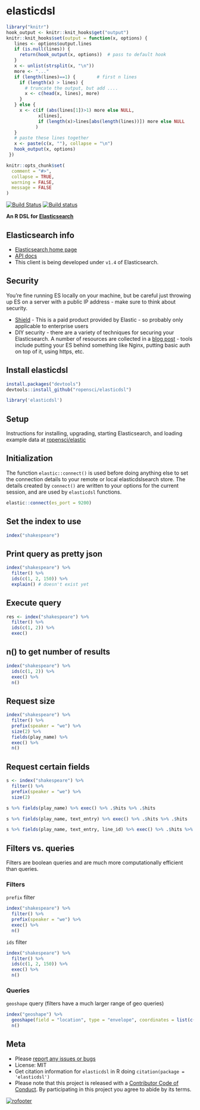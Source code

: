 elasticdsl
=======

```r
library("knitr")
hook_output <- knitr::knit_hooks$get("output")
knitr::knit_hooks$set(output = function(x, options) {
   lines <- options$output.lines
   if (is.null(lines)) {
     return(hook_output(x, options))  # pass to default hook
   }
   x <- unlist(strsplit(x, "\n"))
   more <- "..."
   if (length(lines)==1) {        # first n lines
     if (length(x) > lines) {
       # truncate the output, but add ....
       x <- c(head(x, lines), more)
     }
   } else {
     x <- c(if (abs(lines[1])>1) more else NULL,
            x[lines],
            if (length(x)>lines[abs(length(lines))]) more else NULL
           )
   }
   # paste these lines together
   x <- paste(c(x, ""), collapse = "\n")
   hook_output(x, options)
 })

knitr::opts_chunk$set(
  comment = "#>",
  collapse = TRUE,
  warning = FALSE,
  message = FALSE
)
```

[![Build Status](https://api.travis-ci.org/ropensci/elasticdsl.svg)](https://travis-ci.org/ropensci/elasticdsl)
[![Build status](https://ci.appveyor.com/api/projects/status/r810moreouuq18ox?svg=true)](https://ci.appveyor.com/project/sckott/elasticdsl)

**An R DSL for [Elasticsearch](http://elasticsearch.org)**

## Elasticsearch info

* [Elasticsearch home page](http://elasticsearch.org)
* [API docs](http://www.elasticsearch.org/guide/en/elasticsearch/reference/current/index.html)
* This client is being developed under `v1.4` of Elasticsearch.

## Security

You're fine running ES locally on your machine, but be careful just throwing up ES on a server with a public IP address - make sure to think about security.

* [Shield](https://www.elastic.co/products/shield) - This is a paid product provided by Elastic - so probably only applicable to enterprise users
* DIY security - there are a variety of techniques for securing your Elasticsearch. A number of resources are collected in a [blog post](http://recology.info/2015/02/secure-elasticsearch/) - tools include putting your ES behind something like Nginx, putting basic auth on top of it, using https, etc.

## Install elasticdsl

```r
install.packages("devtools")
devtools::install_github("ropensci/elasticdsl")
```

```r
library('elasticdsl')
```

## Setup

Instructions for installing, upgrading, starting Elasticsearch, and loading example data at [ropensci/elastic](https://github.com/ropensci/elastic#install-elasticsearch)

## Initialization

The function `elastic::connect()` is used before doing anything else to set the connection details to your remote or local elasticdslsearch store. The details created by `connect()` are written to your options for the current session, and are used by `elasticdsl` functions.

```r
elastic::connect(es_port = 9200)
```

## Set the index to use

```r
index("shakespeare")
```

## Print query as pretty json

```r
index("shakespeare") %>%
  filter() %>% 
  ids(c(1, 2, 150)) %>%
  explain() # doesn't exist yet
```

## Execute query

```r
res <- index("shakespeare") %>%
  filter() %>% 
  ids(c(1, 2)) %>%
  exec()
```

## n() to get number of results

```r
index("shakespeare") %>%
  ids(c(1, 2)) %>%
  exec() %>% 
  n()
```

## Request size

```r
index("shakespeare") %>%
  filter() %>% 
  prefix(speaker = "we") %>%
  size(2) %>% 
  fields(play_name) %>% 
  exec() %>% 
  n()
```

## Request certain fields

```r
s <- index("shakespeare") %>%
  filter() %>% 
  prefix(speaker = "we") %>%
  size(2)
```

```r
s %>% fields(play_name) %>% exec() %>% .$hits %>% .$hits
```

```r
s %>% fields(play_name, text_entry) %>% exec() %>% .$hits %>% .$hits
```

```r
s %>% fields(play_name, text_entry, line_id) %>% exec() %>% .$hits %>% .$hits
```

## Filters vs. queries

Filters are boolean queries and are much more computationally efficient than queries. 

### Filters 

`prefix` filter

```r
index("shakespeare") %>%
  filter() %>% 
  prefix(speaker = "we") %>%
  exec() %>% 
  n()
```

`ids` filter

```r
index("shakespeare") %>%
  filter() %>% 
  ids(c(1, 2, 150)) %>%
  exec() %>% 
  n()
```

### Queries

`geoshape` query (filters have a much larger range of geo queries)

```r
index("geoshape") %>%
  geoshape(field = "location", type = "envelope", coordinates = list(c(-30, 50), c(30, 0))) %>% 
  n()
```

## Meta

* Please [report any issues or bugs](https://github.com/ropensci/elasticdsl/issues)
* License: MIT
* Get citation information for `elasticdsl` in R doing `citation(package = 'elasticdsl')`
* Please note that this project is released with a [Contributor Code of Conduct](CONDUCT.md). By participating in this project you agree to abide by its terms.

[![rofooter](http://ropensci.org/public_images/github_footer.png)](http://ropensci.org)
